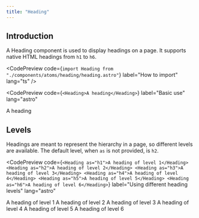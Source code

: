 ```yaml
---
title: "Heading"
---
```



## Introduction

A Heading component is used to display headings on a page. It supports native HTML headings from `h1` to `h6`.

<CodePreview
  code={`import Heading from "./components/atoms/heading/heading.astro"`}
  label="How to import"
  lang="ts"
/>

<CodePreview
  code={`<Heading>A heading</Heading>`}
  label="Basic use"
  lang="astro"
>
  <Heading>A heading</Heading>
</CodePreview>

## Levels

Headings are meant to represent the hierarchy in a page, so different levels are available. The default level, when `as` is not provided, is `h2`.

<CodePreview
  code={`<Heading as="h1">A heading of level 1</Heading>
<Heading as="h2">A heading of level 2</Heading>
<Heading as="h3">A heading of level 3</Heading>
<Heading as="h4">A heading of level 4</Heading>
<Heading as="h5">A heading of level 5</Heading>
<Heading as="h6">A heading of level 6</Heading>`}
  label="Using different heading levels"
  lang="astro"
>
  <Heading as="h1">A heading of level 1</Heading>
  <Heading as="h2">A heading of level 2</Heading>
  <Heading as="h3">A heading of level 3</Heading>
  <Heading as="h4">A heading of level 4</Heading>
  <Heading as="h5">A heading of level 5</Heading>
  <Heading as="h6">A heading of level 6</Heading>
</CodePreview>

